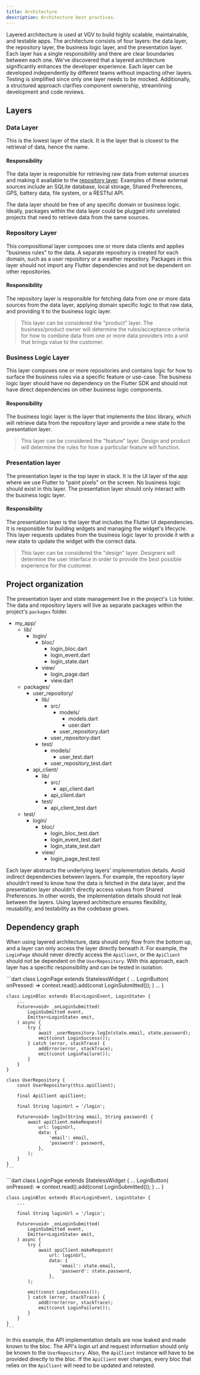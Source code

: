 ```yaml
---
title: Architecture
description: Architecture best practices.
---
```



Layered architecture is used at VGV to build highly scalable, maintainable, and testable apps. The architecture consists of four layers: the data layer, the repository layer, the business logic layer, and the presentation layer. Each layer has a single responsibility and there are clear boundaries between each one. We've discovered that a layered architecture significantly enhances the developer experience. Each layer can be developed independently by different teams without impacting other layers. Testing is simplified since only one layer needs to be mocked. Additionally, a structured approach clarifies component ownership, streamlining development and code reviews.

## Layers

### Data Layer

This is the lowest layer of the stack. It is the layer that is closest to the retrieval of data, hence the name.

#### Responsibility

The data layer is responsible for retrieving raw data from external sources and making it available to the [repository layer](#repository-layer). Examples of these external sources include an SQLite database, local storage, Shared Preferences, GPS, battery data, file system, or a RESTful API.

The data layer should be free of any specific domain or business logic. Ideally, packages within the data layer could be plugged into unrelated projects that need to retrieve data from the same sources.

### Repository Layer

This compositional layer composes one or more data clients and applies "business rules" to the data. A separate repository is created for each domain, such as a user repository or a weather repository. Packages in this layer should not import any Flutter dependencies and not be dependent on other repositories.

#### Responsibility

The repository layer is responsible for fetching data from one or more data sources from the data layer, applying domain specific logic to that raw data, and providing it to the business logic layer.

> This layer can be considered the "product" layer. The business/product owner will determine the rules/acceptance criteria for how to combine data from one or more data providers into a unit that brings value to the customer.

### Business Logic Layer

This layer composes one or more repositories and contains logic for how to surface the business rules via a specific feature or use-case. The business logic layer should have no dependency on the Flutter SDK and should not have direct dependencies on other business logic components.

#### Responsibility

The business logic layer is the layer that implements the bloc library, which will retrieve data from the repository layer and provide a new state to the presentation layer.

> This layer can be considered the "feature" layer. Design and product will determine the rules for how a particular feature will function.

### Presentation layer

The presentation layer is the top layer in stack. It is the UI layer of the app where we use Flutter to "paint pixels" on the screen. No business logic should exist in this layer. The presentation layer should only interact with the business logic layer.

#### Responsibility

The presentation layer is the layer that includes the Flutter UI dependencies. It is responsible for building widgets and managing the widget's lifecycle. This layer requests updates from the business logic layer to provide it with a new state to update the widget with the correct data.

> This layer can be considered the "design" layer. Designers will determine the user interface in order to provide the best possible experience for the customer.

## Project organization

The presentation layer and state management live in the project's `lib` folder. The data and repository layers will live as separate packages within the project's `packages` folder.

<FileTree>

- my_app/
  - lib/
    - login/
      - bloc/
        - login_bloc.dart
        - login_event.dart
        - login_state.dart
      - view/
        - login_page.dart
        - view.dart
  - packages/
    - user_repository/
      - lib/
        - src/
          - models/
            - models.dart
            - user.dart
          - user_repository.dart
        - user_repository.dart
      - test/
        - models/
          - user_test.dart
        - user_repository_test.dart
    - api_client/
      - lib/
        - src/
          - api_client.dart
        - api_client.dart
      - test/
        - api_client_test.dart
  - test/
    - login/
      - bloc/
        - login_bloc_test.dart
        - login_event_test.dart
        - login_state_test.dart
      - view/
        - login_page_test.test

</FileTree>

Each layer abstracts the underlying layers' implementation details. Avoid indirect dependencies between layers. For example, the repository layer shouldn't need to know how the data is fetched in the data layer, and the presentation layer shouldn't directly access values from Shared Preferences. In other words, the implementation details should not leak between the layers. Using layered architecture ensures flexibility, reusability, and testability as the codebase grows.

## Dependency graph

<Diagram
  light={architectureLight}
  dark={architectureDark}
  alt="Good code is a product of competing constraints: minimal, correct, and descriptive."
/>

When using layered architecture, data should only flow from the bottom up, and a layer can only access the layer directly beneath it. For example, the `LoginPage` should never directly access the `ApiClient`, or the `ApiClient` should not be dependent on the `UserRepository`. With this approach, each layer has a specific responsibility and can be tested in isolation.

<Tabs>
  <TabItem label="Good ✅">
    ```dart
    class LoginPage extends StatelessWidget {
        ...
        LoginButton(
            onPressed: => context.read<LoginBloc>().add(const LoginSubmitted());
        )
        ...
    }

    class LoginBloc extends Bloc<LoginEvent, LoginState> {
        ...
        Future<void> _onLoginSubmitted(
            LoginSubmitted event,
            Emitter<LoginState> emit,
        ) async {
            try {
                await _userRepository.logIn(state.email, state.password);
                emit(const LoginSuccess());
            } catch (error, stackTrace) {
                addError(error, stackTrace);
                emit(const LoginFailure());
            }
        }
    }

    class UserRepository {
        const UserRepository(this.apiClient);

        final ApiClient apiClient;

        final String loginUrl = '/login';

        Future<void> logIn(String email, String password) {
            await apiClient.makeRequest(
                url: loginUrl,
                data: {
                    'email': email,
                    'password': password,
                },
            );
        }
    }
    ```

  </TabItem>
  <TabItem label="Bad ❗️">
    ```dart
    class LoginPage extends StatelessWidget {
        ...
        LoginButton(
            onPressed: => context.read<LoginBloc>().add(const LoginSubmitted());
        )
        ...
    }

    class LoginBloc extends Bloc<LoginEvent, LoginState> {
        ...

        final String loginUrl = '/login';

        Future<void> _onLoginSubmitted(
            LoginSubmitted event,
            Emitter<LoginState> emit,
        ) async {
            try {
                await apiClient.makeRequest(
                    url: loginUrl,
                    data: {
                        'email': state.email,
                        'password': state.password,
                    },
            );

            emit(const LoginSuccess());
            } catch (error, stackTrace) {
                addError(error, stackTrace);
                emit(const LoginFailure());
            }
        }
    }
    ```

  </TabItem>
</Tabs>

In this example, the API implementation details are now leaked and made known to the bloc. The API's login url and request information should only be known to the `UserRepository`. Also, the `ApiClient` instance will have to be provided directly to the bloc. If the `ApiClient` ever changes, every bloc that relies on the `ApiClient` will need to be updated and retested.
